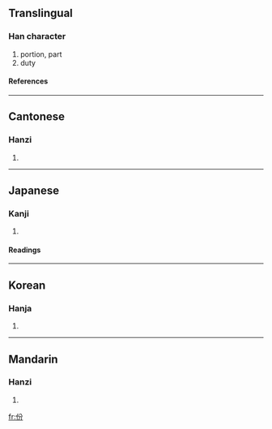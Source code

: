 {{see|彬}}

==Translingual==
===Han character===
{{Han char|rn=9|rad=人|as=04|sn=6|four=2822<sub>7</sub>|canj=人金尸竹 (OCSH)}}
# portion, part
# duty
====References====
{{Han ref|kx=0094.260|dkj=00418|dj=0201.020|hdz=10124.120|uh=4EFD|ud=20221|bh=A5F7|bd=42487}}
----
==Cantonese==
===Hanzi===
{{yue-hanzi|jyut=|y=fan6}}
# {{defn|Cantonese}}
----
==Japanese==
===Kanji===
{{ja-kanji|grade=|rs=人04}}
# {{defn|Japanese}}
====Readings====
{{ja-readings|on=[[ひん]] (hin), [[ふん]] (fun)|kun=[[あきらか]] (akiraka), [[うるわしい]] (uruwashii)}}
----
==Korean==
===Hanja===
{{ko-hanja|hangeul=빈|rv=bin|mr=pin}}
# {{defn|Korean}}
----
==Mandarin==
===Hanzi===
{{cmn-hanzi|pin=[[fèn]] (fen4)|wg=fen<sup>4</sup>}}
# {{defn|Mandarin}}

[[fr:份]]